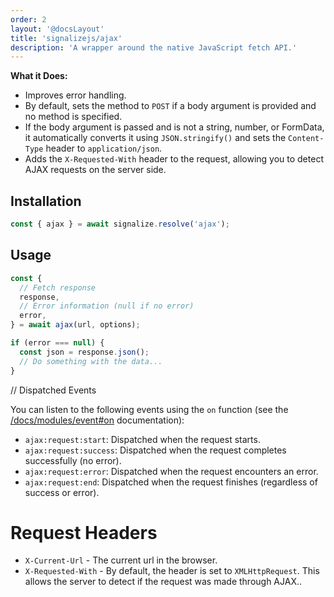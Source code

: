 ```yaml
---
order: 2
layout: '@docsLayout'
title: 'signalizejs/ajax'
description: 'A wrapper around the native JavaScript fetch API.'
---
```



**What it Does:**

* Improves error handling.
* By default, sets the method to `POST` if a body argument is provided and no method is specified.
* If the body argument is passed and is not a string, number, or FormData, it automatically converts it using `JSON.stringify()` and sets the `Content-Type` header to `application/json`.
* Adds the `X-Requested-With` header to the request, allowing you to detect AJAX requests on the server side.

## Installation

<ImportMapDependencies module="ajax" />

```js
const { ajax } = await signalize.resolve('ajax');
```
## Usage
```js
const {
  // Fetch response
  response,
  // Error information (null if no error)
  error,
} = await ajax(url, options);

if (error === null) {
  const json = response.json();
  // Do something with the data...
}
```
// Dispatched Events

You can listen to the following events using the `on` function (see the [/docs/modules/event#on](/docs/modules/event#on) documentation):

* `ajax:request:start`: Dispatched when the request starts.
* `ajax:request:success`: Dispatched when the request completes successfully (no error).
* `ajax:request:error`: Dispatched when the request encounters an error.
* `ajax:request:end`: Dispatched when the request finishes (regardless of success or error).

# Request Headers
- `X-Current-Url` - The current url in the browser.
- `X-Requested-With` - By default, the header is set to `XMLHttpRequest`. This allows the server to detect if the request was made through AJAX..
